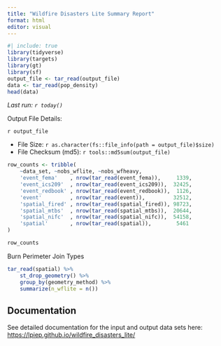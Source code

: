 ```yaml
---
title: "Wildfire Disasters Lite Summary Report"
format: html
editor: visual
---
```


```r
#| include: true
library(tidyverse)
library(targets)
library(gt)
library(sf)
output_file <- tar_read(output_file)
data <- tar_read(pop_density)
head(data)
```

*Last run: `r today()`*

Output File Details:

`r output_file`

-   File Size: `r as.character(fs::file_info(path = output_file)$size)`
-   File Checksum (md5): `r tools::md5sum(output_file)`

```r
row_counts <- tribble(
	~data_set, ~nobs_wflite, ~nobs_wfheavy,
	'event_fema'    , nrow(tar_read(event_fema)),     1339,
	'event_ics209'  , nrow(tar_read(event_ics209)),  32425,
	'event_redbook' , nrow(tar_read(event_redbook)),  1126,
	'event'         , nrow(tar_read(event)),         32512, 
	'spatial_fired' , nrow(tar_read(spatial_fired)), 98723,
	'spatial_mtbs'  , nrow(tar_read(spatial_mtbs)),  20644,
	'spatial_nifc'  , nrow(tar_read(spatial_nifc)),  54158,
	'spatial'       , nrow(tar_read(spatial)),        5461
)

row_counts
```

Burn Perimeter Join Types

```r
tar_read(spatial) %>%
	st_drop_geometry() %>% 
	group_by(geometry_method) %>%
	summarize(n_wflite = n())
```

## Documentation

See detailed documentation for the input and output data sets here: <https://lpiep.github.io/wildfire_disasters_lite/>
